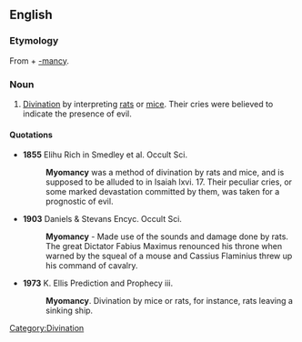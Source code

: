 ==English==

===Etymology===
From {{etyl|grc}} {{term|μῦς||mouse|sc=Polytonic|tr=mus|lang=grc}} + [[-mancy]].

===Noun===
{{en-noun|-}}

# [[divination|Divination]] by interpreting [[rat]]s or [[mice]]. Their cries were believed to indicate the presence of evil.

====Quotations====
* '''1855''' Elihu Rich in Smedley et al. Occult Sci.
*: '''Myomancy''' was a method of divination by rats and mice, and is supposed to be alluded to in Isaiah lxvi. 17. Their peculiar cries, or some marked devastation committed by them, was taken for a prognostic of evil.

* '''1903''' Daniels & Stevans Encyc. Occult Sci.
*: '''Myomancy''' - Made use of the sounds and damage done by rats. The great Dictator Fabius Maximus renounced his throne when warned by the squeal of a mouse and Cassius Flaminius threw up his command of cavalry.

* '''1973''' K. Ellis Prediction and Prophecy iii.
*: '''Myomancy'''. Divination by mice or rats, for instance, rats leaving a sinking ship.

[[Category:Divination]]